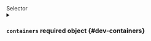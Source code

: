 

<div className="group" data-group="selector">
<div className="group-name">Selector</div>

<PartialImageSelector />
<PartialLabelSelector />
<PartialNamespace />
<PartialContainer />
<PartialArch />

<details className="config-field" data-expandable="true">
<summary>

### `containers` <span className="config-field-required" data-required="false">required</span> <span className="config-field-type">object</span> <span className="config-field-default"></span> <span className="config-field-enum"></span> {#dev-containers}



</summary>

<PartialContainers />


</details>

</div>